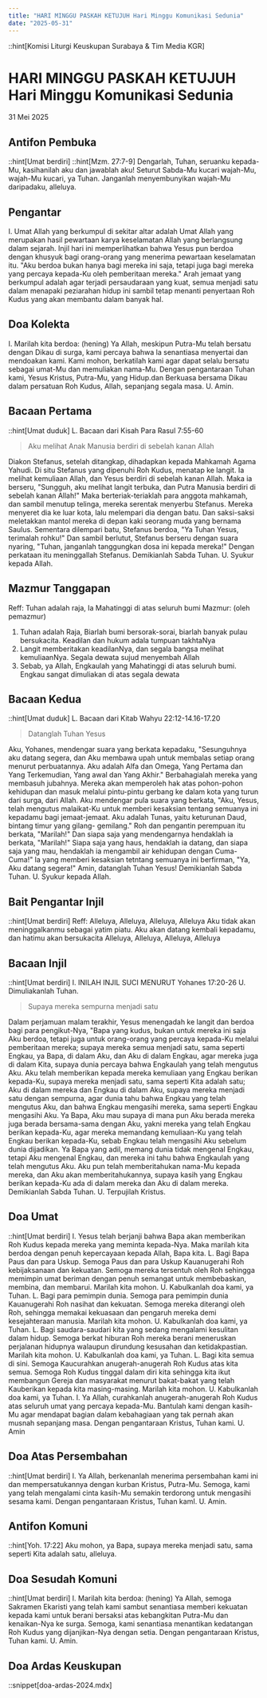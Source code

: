 ```yaml
---
title: "HARI MINGGU PASKAH KETUJUH Hari Minggu Komunikasi Sedunia"
date: "2025-05-31"
---
```

::hint[Komisi Liturgi Keuskupan Surabaya & Tim Media KGR]
# HARI MINGGU PASKAH KETUJUH Hari Minggu Komunikasi Sedunia 
31 Mei 2025


## Antifon Pembuka
::hint[Umat berdiri]
::hint[Mzm. 27:7-9]
Dengarlah, Tuhan, seruanku kepada-Mu, kasihanilah aku dan jawablah aku! Seturut Sabda-Mu kucari wajah-Mu, wajah-Mu kucari, ya Tuhan. Janganlah menyembunyikan wajah-Mu daripadaku, alleluya. 

## Pengantar
I. Umat Allah yang berkumpul di sekitar altar adalah Umat Allah yang merupakan hasil pewartaan karya keselamatan Allah yang berlangsung dalam sejarah. Injil hari ini memperlihatkan bahwa Yesus pun berdoa dengan khusyuk bagi orang-orang yang menerima pewartaan keselamatan itu. "Aku berdoa bukan hanya bagi mereka ini saja, tetapi juga bagi mereka yang percaya kepada-Ku oleh pemberitaan mereka." Arah jemaat yang berkumpul adalah agar terjadi persaudaraan yang kuat, semua menjadi satu dalam menapaki peziarahan hidup ini sambil tetap menanti penyertaan Roh Kudus yang akan membantu dalam banyak hal. 


## Doa Kolekta
I. Marilah kita berdoa: (hening)
Ya Allah, meskipun Putra-Mu telah bersatu dengan Dikau di surga, kami percaya bahwa la senantiasa menyertai dan mendoakan kami. Kami mohon, berkatilah kami agar dapat selalu bersatu sebagai umat-Mu dan memuliakan nama-Mu. Dengan pengantaraan Tuhan kami, Yesus Kristus, Putra-Mu, yang Hidup.dan Berkuasa bersama Dikau dalam persatuan Roh Kudus, Allah, sepanjang segala masa. 
U. Amin.

## Bacaan Pertama
::hint[Umat duduk]
L. Bacaan dari Kisah Para Rasul 7:55-60
> Aku melihat Anak Manusia berdiri di sebelah kanan Allah

Diakon Stefanus, setelah ditangkap, dihadapkan kepada Mahkamah Agama Yahudi. Di situ Stefanus yang dipenuhi Roh Kudus, menatap ke langit. Ia melihat kemuliaan Allah, dan Yesus berdiri di sebelah kanan Allah. Maka ia berseru, "Sungguh, aku melihat langit terbuka, dan Putra Manusia berdiri di sebelah kanan Allah!" Maka berteriak-teriaklah para anggota mahkamah, dan sambil menutup telinga, mereka serentak menyerbu Stefanus. Mereka menyeret dia ke luar kota, lalu melempari dia dengan batu. Dan saksi-saksi meletakkan mantol mereka di depan kaki seorang muda yang bernama Saulus. Sementara dilempari batu, Stefanus berdoa, "Ya Tuhan Yesus, terimalah rohku!" Dan sambil berlutut, Stefanus berseru dengan suara nyaring, "Tuhan, janganlah tanggungkan dosa ini kepada mereka!" Dengan perkataan itu meninggallah Stefanus. Demikianlah Sabda Tuhan. 
U. Syukur kepada Allah.

## Mazmur Tanggapan
Reff: Tuhan adalah raja, Ia Mahatinggi di atas seluruh bumi
Mazmur: (oleh pemazmur)
1. Tuhan adalah Raja, Biarlah bumi bersorak-sorai, biarlah banyak pulau bersukacita. Keadilan dan hukum adala tumpuan takhtaNya
2. Langit memberitakan keadilanNya, dan segala bangsa melihat kemuliaanNya. Segala dewata sujud menyembah Allah
3. Sebab, ya Allah, Engkaulah yang Mahatinggi di atas seluruh bumi. Engkau sangat dimuliakan di atas segala dewata


## Bacaan Kedua
::hint[Umat duduk]
L.  Bacaan dari Kitab Wahyu 22:12-14.16-17.20
> Datanglah Tuhan Yesus

Aku, Yohanes, mendengar suara yang berkata kepadaku, "Sesunguhnya aku datang segera, dan Aku membawa upah untuk membalas setiap orang menurut perbuatannya. Aku adalah Alfa dan Omega, Yang Pertama dan Yang Terkemudian, Yang awal dan Yang Akhir." Berbahagialah mereka yang membasuh jubahnya. Mereka akan memperoleh hak atas pohon-pohon kehidupan dan masuk melalui pintu-pintu gerbang ke dalam kota yang turun dari surga, dari Allah. Aku mendengar pula suara yang berkata, "Aku, Yesus, telah mengutus malaikat-Ku untuk memberi kesaksian tentang semuanya ini kepadamu bagi jemaat-jemaat. Aku adalah Tunas, yaitu keturunan Daud, bintang timur yang gilang- gemilang." Roh dan pengantin perempuan itu berkata, "Marilah!" Dan siapa saja yang mendengarnya hendaklah ia berkata, "Marilah!" Siapa saja yang haus, hendaklah ia datang, dan siapa saja yang mau, hendaklah ia mengambil air kehidupan dengan Cuma- Cuma!" la yang memberi kesaksian tetntang semuanya ini berfirman, "Ya, Aku datang segera!" Amin, datanglah Tuhan Yesus! Demikianlah Sabda Tuhan. 
U. Syukur kepada Allah.

## Bait Pengantar Injil
::hint[Umat berdiri]
Reff: Alleluya, Alleluya, Alleluya, Alleluya
Aku tidak akan meninggalkanmu sebagai yatim piatu. Aku akan datang kembali kepadamu, dan hatimu akan bersukacita
Alleluya, Alleluya, Alleluya, Alleluya


## Bacaan Injil
::hint[Umat berdiri]
I. INILAH INJIL SUCI MENURUT Yohanes 17:20-26 
U. Dimuliakanlah Tuhan.
> Supaya mereka sempurna menjadi satu

Dalam perjamuan malam terakhir, Yesus menengadah ke langit dan berdoa bagi para pengikut-Nya, "Bapa yang kudus, bukan untuk mereka ini saja Aku berdoa, tetapi juga untuk orang-orang yang percaya kepada-Ku melalui pemberitaan mereka; supaya mereka semua menjadi satu, sama seperti Engkau, ya Bapa, di dalam Aku, dan Aku di dalam Engkau, agar mereka juga di dalam Kita, supaya dunia percaya bahwa Engkaulah yang telah mengutus Aku. Aku telah memberikan kepada mereka kemuliaan yang Engkau berikan kepada-Ku, supaya mereka menjadi satu, sama seperti Kita adalah satu; Aku di dalam mereka dan Engkau di dalam Aku, supaya mereka menjadi satu dengan sempurna, agar dunia tahu bahwa Engkau yang telah mengutus Aku, dan bahwa Engkau mengasihi mereka, sama seperti Engkau mengasihi Aku. Ya Bapa, Aku mau supaya di mana pun Aku berada mereka juga berada bersama-sama dengan Aku, yakni mereka yang telah Engkau berikan kepada-Ku, agar mereka memandang kemuliaan-Ku yang telah Engkau berikan kepada-Ku, sebab Engkau telah mengasihi Aku sebelum dunia dijadikan. Ya Bapa yang adil, memang dunia tidak mengenal Engkau, tetapi Aku mengenal Engkau, dan mereka ini tahu bahwa Engkaulah yang telah mengutus Aku. Aku pun telah memberitahukan nama-Mu kepada mereka, dan Aku akan memberitahukannya, supaya kasih yang Engkau berikan kepada-Ku ada di dalam mereka dan Aku di dalam mereka. Demikianlah Sabda Tuhan. 
U. Terpujilah Kristus.

## Doa Umat
::hint[Umat berdiri]
I. Yesus telah berjanji bahwa Bapa akan memberikan Roh Kudus kepada mereka yang meminta kepada-Nya. Maka marilah kita berdoa dengan penuh kepercayaan kepada Allah, Bapa kita. 
L. Bagi Bapa Paus dan para Uskup. Semoga Paus dan para Uskup Kauanugerahi Roh kebijaksanaan dan kekuatan. Semoga mereka tersentuh oleh Roh sehingga memimpin umat beriman dengan penuh semangat untuk membebaskan, membina, dan membarui. Marilah kita mohon. 
U. Kabulkanlah doa kami, ya Tuhan. 
L. Bagi para pemimpin dunia. Semoga para pemimpin dunia Kauanugerahi Roh nasihat dan kekuatan. Semoga mereka diterangi oleh Roh, sehingga memakai kekuasaan dan pengaruh mereka demi kesejahteraan manusia. Marilah kita mohon. 
U. Kabulkanlah doa kami, ya Tuhan. 
L. Bagi saudara-saudari kita yang sedang mengalami kesulitan dalam hidup. Semoga berkat hiburan Roh mereka berani meneruskan perjalanan hidupnya walaupun dirundung kesusahan dan ketidakpastian. Marilah kita mohon. 
U. Kabulkanlah doa kami, ya Tuhan. 
L. Bagi kita semua di sini. Semoga Kaucurahkan anugerah-anugerah Roh Kudus atas kita semua. Semoga Roh Kudus tinggal dalam diri kita sehingga kita ikut membangun Gereja dan masyarakat menurut bakat-bakat yang telah Kauberikan kepada kita masing-masing. Marilah kita mohon. 
U. Kabulkanlah doa kami, ya Tuhan. 
I. Ya Allah, curahkanlah anugerah-anugerah Roh Kudus atas seluruh umat yang percaya kepada-Mu. Bantulah kami dengan kasih-Mu agar mendapat bagian dalam kebahagiaan yang tak pernah akan musnah sepanjang masa. Dengan pengantaraan Kristus, Tuhan kami. 
U. Amin


## Doa Atas Persembahan
::hint[Umat berdiri]
I. Ya Allah, berkenanlah menerima persembahan kami ini dan mempersatukannya dengan kurban Kristus, Putra-Mu. Semoga, kami yang telah mengalami cinta kasih-Mu semakin terdorong untuk mengasihi sesama kami. Dengan pengantaraan Kristus, Tuhan kamI. 
U. Amin.

## Antifon Komuni
::hint[Yoh. 17:22]
Aku mohon, ya Bapa, supaya mereka menjadi satu, sama seperti Kita adalah satu, alleluya. 

## Doa Sesudah Komuni
::hint[Umat berdiri]
I. Marilah kita berdoa: (hening)
Ya Allah, semoga Sakramen Ekaristi yang telah kami sambut senantiasa memberi kekuatan kepada kami untuk berani bersaksi atas kebangkitan Putra-Mu dan kenaikan-Nya ke surga. Semoga, kami senantiasa menantikan kedatangan Roh Kudus yang dijanjikan-Nya dengan setia. Dengan pengantaraan Kristus, Tuhan kami. 
U. Amin.

## Doa Ardas Keuskupan
::snippet[doa-ardas-2024.mdx]
